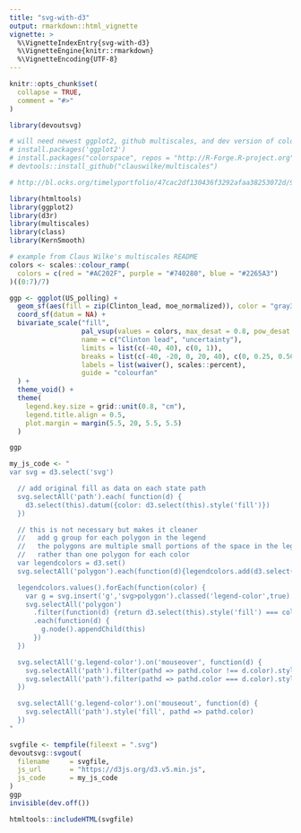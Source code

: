 ```yaml
---
title: "svg-with-d3"
output: rmarkdown::html_vignette
vignette: >
  %\VignetteIndexEntry{svg-with-d3}
  %\VignetteEngine{knitr::rmarkdown}
  %\VignetteEncoding{UTF-8}
---
```


```r
knitr::opts_chunk$set(
  collapse = TRUE,
  comment = "#>"
)
```

```r
library(devoutsvg)
```


```r
# will need newest ggplot2, github multiscales, and dev version of colorspace
# install.packages('ggplot2')
# install.packages("colorspace", repos = "http://R-Forge.R-project.org")
# devtools::install_github("clauswilke/multiscales")

# http://bl.ocks.org/timelyportfolio/47cac2df130436f3292afaa38253072d/9bde7a2417cc44b3b14038a6a945f604960cef87

library(htmltools)
library(ggplot2)
library(d3r)
library(multiscales)
library(class)
library(KernSmooth)
```


```r
# example from Claus Wilke's multiscales README
colors <- scales::colour_ramp(
  colors = c(red = "#AC202F", purple = "#740280", blue = "#2265A3")
)((0:7)/7)
```


```r
ggp <- ggplot(US_polling) + 
  geom_sf(aes(fill = zip(Clinton_lead, moe_normalized)), color = "gray30", size = 0.2) + 
  coord_sf(datum = NA) +
  bivariate_scale("fill",
                  pal_vsup(values = colors, max_desat = 0.8, pow_desat = 0.2, max_light = 0.7, pow_light = 1),
                  name = c("Clinton lead", "uncertainty"),
                  limits = list(c(-40, 40), c(0, 1)),
                  breaks = list(c(-40, -20, 0, 20, 40), c(0, 0.25, 0.50, 0.75, 1.)),
                  labels = list(waiver(), scales::percent),
                  guide = "colourfan"
  ) +
  theme_void() +
  theme(
    legend.key.size = grid::unit(0.8, "cm"),
    legend.title.align = 0.5,
    plot.margin = margin(5.5, 20, 5.5, 5.5)
  )

ggp
```


```r
my_js_code <- "  
var svg = d3.select('svg')

  // add original fill as data on each state path
  svg.selectAll('path').each( function(d) {
    d3.select(this).datum({color: d3.select(this).style('fill')})
  })

  // this is not necessary but makes it cleaner
  //   add g group for each polygon in the legend
  //   the polygons are multiple small portions of the space in the legend
  //   rather than one polygon for each color
  var legendcolors = d3.set()
  svg.selectAll('polygon').each(function(d){legendcolors.add(d3.select(this).style('fill'))})

  legendcolors.values().forEach(function(color) {
    var g = svg.insert('g','svg>polygon').classed('legend-color',true).datum({color: color})
    svg.selectAll('polygon')
      .filter(function(d) {return d3.select(this).style('fill') === color})
      .each(function(d) {
        g.node().appendChild(this)
      })
  })

  svg.selectAll('g.legend-color').on('mouseover', function(d) {
    svg.selectAll('path').filter(pathd => pathd.color !== d.color).style('fill', 'white')
    svg.selectAll('path').filter(pathd => pathd.color === d.color).style('fill', d.color)
  })

  svg.selectAll('g.legend-color').on('mouseout', function(d) {
    svg.selectAll('path').style('fill', pathd => pathd.color)
  })
"
```


```r
svgfile <- tempfile(fileext = ".svg")
devoutsvg::svgout(
  filename     = svgfile, 
  js_url       = "https://d3js.org/d3.v5.min.js",
  js_code      = my_js_code
)
ggp
invisible(dev.off())
```


```r
htmltools::includeHTML(svgfile)
```

